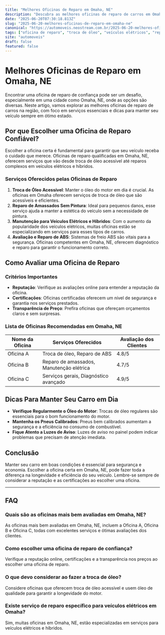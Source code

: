 ```yaml
---
title: "Melhores Oficinas de Reparo em Omaha, NE"
description: "Descubra as melhores oficinas de reparo de carros em Omaha, NE. Avaliações, serviços e dicas para manutenção eficiente."
date: "2025-06-20T07:30:18.813Z"
slug: "2025-06-20-melhores-oficinas-de-reparo-em-omaha-ne"
canonical: "https://automoveis.neostream.com.br/2025-06-20-melhores-oficinas-de-reparo-em-omaha-ne"
tags: ["oficina de reparo", "troca de óleo", "veículos elétricos", "reparo de ABS", "Omaha NE"]
site: "automoveis"
draft: false
featured: false
---
```


# Melhores Oficinas de Reparo em Omaha, NE

Encontrar uma oficina de reparo de confiança pode ser um desafio, especialmente em uma cidade como Omaha, NE, onde as opções são diversas. Neste artigo, vamos explorar as melhores oficinas de reparo de carros na região, com foco em serviços essenciais e dicas para manter seu veículo sempre em ótimo estado.

## Por que Escolher uma Oficina de Reparo Confiável?

Escolher a oficina certa é fundamental para garantir que seu veículo receba o cuidado que merece. Oficinas de reparo qualificadas em Omaha, NE, oferecem serviços que vão desde troca de óleo acessível até reparos complexos em veículos elétricos e híbridos.

### Serviços Oferecidos pelas Oficinas de Reparo

1. **Troca de Óleo Acessível**: Manter o óleo do motor em dia é crucial. As oficinas em Omaha oferecem serviços de troca de óleo que são acessíveis e eficientes.
2. **Reparo de Amassados Sem Pintura**: Ideal para pequenos danos, esse serviço ajuda a manter a estética do veículo sem a necessidade de pintura.
3. **Manutenção para Veículos Elétricos e Híbridos**: Com o aumento da popularidade dos veículos elétricos, muitas oficinas estão se especializando em serviços para esses tipos de carros.
4. **Avaliação e Reparo de ABS**: Sistemas de freio ABS são vitais para a segurança. Oficinas competentes em Omaha, NE, oferecem diagnóstico e reparo para garantir o funcionamento correto.

## Como Avaliar uma Oficina de Reparo

### Critérios Importantes

- **Reputação**: Verifique as avaliações online para entender a reputação da oficina.
- **Certificações**: Oficinas certificadas oferecem um nível de segurança e garantia nos serviços prestados.
- **Transparência de Preço**: Prefira oficinas que ofereçam orçamentos claros e sem surpresas.

### Lista de Oficinas Recomendadas em Omaha, NE

| Nome da Oficina | Serviços Oferecidos | Avaliação dos Clientes |
|-----------------|---------------------|------------------------|
| Oficina A       | Troca de óleo, Reparo de ABS | 4.8/5                  |
| Oficina B       | Reparo de amassados, Manutenção elétrica | 4.7/5                  |
| Oficina C       | Serviços gerais, Diagnóstico avançado | 4.9/5                  |

## Dicas Para Manter Seu Carro em Dia

- **Verifique Regularmente o Óleo do Motor**: Trocas de óleo regulares são essenciais para o bom funcionamento do motor.
- **Mantenha os Pneus Calibrados**: Pneus bem calibrados aumentam a segurança e a eficiência no consumo de combustível.
- **Fique Atento a Luzes de Aviso**: Luzes de aviso no painel podem indicar problemas que precisam de atenção imediata.

## Conclusão

Manter seu carro em boas condições é essencial para segurança e economia. Escolher a oficina certa em Omaha, NE, pode fazer toda a diferença na longevidade e eficiência do seu veículo. Lembre-se sempre de considerar a reputação e as certificações ao escolher uma oficina.

---

## FAQ

### Quais são as oficinas mais bem avaliadas em Omaha, NE?
As oficinas mais bem avaliadas em Omaha, NE, incluem a Oficina A, Oficina B e Oficina C, todas com excelentes serviços e ótimas avaliações dos clientes.

### Como escolher uma oficina de reparo de confiança?
Verifique a reputação online, certificações e a transparência nos preços ao escolher uma oficina de reparo.

### O que devo considerar ao fazer a troca de óleo?
Considere oficinas que oferecem troca de óleo acessível e usem óleo de qualidade para garantir a longevidade do motor.

### Existe serviço de reparo específico para veículos elétricos em Omaha?
Sim, muitas oficinas em Omaha, NE, estão especializadas em serviços para veículos elétricos e híbridos.